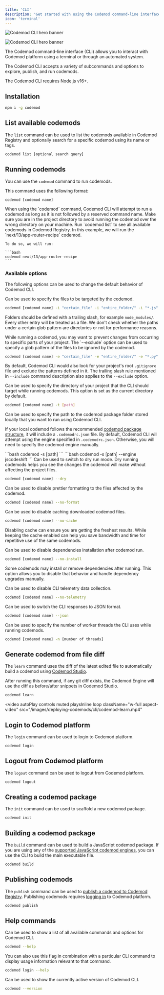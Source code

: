 ```yaml
---
title: 'CLI'
description: 'Get started with using the Codemod command-line interface.'
icon: 'terminal'
---
```


<img
	className="block dark:hidden"
	src="/images/deploying-codemods/cli/hero-light.svg"
	alt="Codemod CLI hero banner"
/>

<img
	className="hidden dark:block"
	src="/images/deploying-codemods/cli/hero-dark.svg"
	alt="Codemod CLI hero banner"
/>

The Codemod command-line interface (CLI) allows you to interact with Codemod platform using a terminal or through an automated system.

The Codemod CLI accepts a variety of subcommands and options to explore, publish, and run codemods.

<Note>The Codemod CLI requires Node.js v16+.</Note>

## Installation

```bash
npm i -g codemod
```

## List available codemods

The <Tooltip tip='Available aliases: `ls` and `search`'>`list`</Tooltip> command can be used to list the codemods available in Codemod Registry and optionally search for a specific codemod using its name or tags.

```bash
codemod list [optional search query]
```

## Running codemods

You can use the `codemod` command to run codemods.

This command uses the following format:

```bash
codemod [codemod name]
```

<Note>
When using the `codemod` command, Codemod CLI will attempt to run a codemod as long as it is not followed by a reserved command name.
</Note>

<AccordionGroup>
<Accordion title="Example">
  <Steps>
  <Step title="Go to project directory">
    Make sure you are in the project directory to avoid running the codemod over the wrong directory on your machine.
  </Step>
  <Step title="List available codemods">
    Run `codemod list` to see all available codemods in Codemod Registry.
  </Step>
  <Step title="Run codemod">
    In this example, we will run the `next/13/app-router-recipe` codemod.

    To do so, we will run:

    ```bash
    codemod next/13/app-router-recipe
    ```

  </Step>
</Steps>
</Accordion>

</AccordionGroup>

### Available options

The following options can be used to change the default behavior of Codemod CLI.

<ResponseField name="--include (-i)" type="glob pattern" default="Defined by the codemod engine">
  Can be used to specify the files to be targeted by the codemod.

```bash
codemod [codemod name] -i "certain_file" -i "entire_folder/" -i "*.js"
```

<Warning>Folders should be defined with a trailing slash, for example `node_modules/`. Every other entry will be treated as a file. We don't check whether the paths under a certain glob pattern are directories or not for performance reasons.</Warning>

</ResponseField>

<ResponseField name="--exclude (-e)" type="glob pattern" default="node_modules/, dist/, build/, .next/, .git/">
  While running a codemod, you may want to prevent changes from occurring to specific parts of your project. The `--exclude` option can be used to specify a glob pattern of the files to be ignored by the codemod.

```bash
codemod [codemod name] -e "certain_file" -e "entire_folder/" -e "*.py"
```
  
<Note>By default, Codemod CLI would also look for your project's root `.gitignore` file and exclude the patterns defined in it. The trailing slash rule mentioned in `--include` command description also applies to the `--exclude` option.</Note>

</ResponseField>

<ResponseField name="--target (-t)" type="string">
  Can be used to specify the directory of your project that the CLI should target while running codemods. This option is set as the current directory by default.

```bash
codemod [codemod name] -t [path]
```

</ResponseField>

<ResponseField name="--source (-s)" type="string">
  Can be used to specify the path to the codemod package folder stored locally that you want to run using Codemod CLI.

  If your local codemod follows the recommended [codemod package structure](/codemod-registry/publishing-codemods#required-codemod-package-structure), it will include a `.codemodrc.json` file. By default, Codemod CLI will attempt using the engine specified in `.codemodrc.json`. Otherwise, you will need to specify the codemod engine manually.

  <Tabs>
    <Tab title="Codemods with `.codemodrc.json`">
      ```bash
      codemod -s [path]
      ```
    </Tab>
    <Tab title="Codemods without `.codemodrc.json`">
      ```bash
      codemod -s [path] --engine jscodeshift
      ```
    </Tab>
  </Tabs>

</ResponseField>

<ResponseField name="--dry (-d)" type="boolean">
  Can be used to switch to dry run mode. Dry running codemods helps you see the changes the codemod will make without affecting the project files.

```bash
codemod [codemod name] --dry
```

</ResponseField>

<ResponseField name="--no-format" type="boolean">
  Can be used to disable prettier formatting to the files affected by the codemod.

```bash
codemod [codemod name] --no-format
```

</ResponseField>

<ResponseField name="--no-cache" type="boolean">
  Can be used to disable caching downloaded codemod files.

```bash
codemod [codemod name] --no-cache
```

  <Tip>Disabling cache can ensure you are getting the freshest results. While keeping the cache enabled can help you save bandwidth and time for repetitive use of the same codemods.</Tip>
</ResponseField>

<ResponseField name="--no-install" type="boolean">
  Can be used to disable dependencies installation after codemod run.

```bash
codemod [codemod name] --no-install
```

  <Warning>Some codemods may install or remove dependencies after running.
  This option allows you to disable that behavior and handle dependency upgrades manually.</Warning>
</ResponseField>

<ResponseField name="--no-telemetry" type="boolean">
  Can be used to disable CLI telemetry data collection.

```bash
codemod [codemod name] --no-telemetry
```

</ResponseField>

<ResponseField name="--json (-j)" type="boolean">
  Can be used to switch the CLI responses to JSON format.

```bash
codemod [codemod name] --json
```

</ResponseField>

<ResponseField name="--threads (-n)" type="number" default="4">
  Can be used to specify the number of worker threads the CLI uses while running codemods.

```bash
codemod [codemod name] -n [number of threads]
```

</ResponseField>

## Generate codemod from file diff

The `learn` command uses the diff of the latest edited file to automatically build a codemod using [Codemod Studio](/building-codemods/codemod-studio/).

After running this command, if any git diff exists, the Codemod Engine will use the diff as before/after snippets in Codemod Studio.

```bash
codemod learn
```

<video
	autoPlay
	controls
	muted
	playsInline
	loop
	className="w-full aspect-video"
	src="/images/deploying-codemods/cli/codemod-learn.mp4"
></video>

## Login to Codemod platform

The `login` command can be used to login to Codemod platform.

```bash
codemod login
```

## Logout from Codemod platform

The `logout` command can be used to logout from Codemod platform.

```bash
codemod logout
```

## Creating a codemod package

The `init` command can be used to scaffold a new codemod package.

```bash
codemod init
```

## Building a codemod package

The `build` command can be used to build a JavaScript codemod package. If you are using any of the [supported JavaScript codemod engines](/codemod-registry/publishing-codemods#supported-codemod-engines), you can use the CLI to build the main executable file.

```bash
codemod build
```

## Publishing codemods

The `publish` command can be used to [publish a codemod to Codemod Registry](/codemod-registry/publishing-codemods). Publishing codemods requires [logging in](#login-to-codemod-platform) to Codemod platform.

```bash
codemod publish
```

## Help commands

<ResponseField name="--help">
  Can be used to show a list of all available commands and options for Codemod CLI.

```bash
codemod --help
```

You can also use this flag in combination with a particular CLI command to display usage information relevant to that command.

```bash
codemod login --help
```

</ResponseField>

<ResponseField name="--version (-v)">
  Can be used to show the currently active version of Codemod CLI.

```bash
codemod --version
```

</ResponseField>